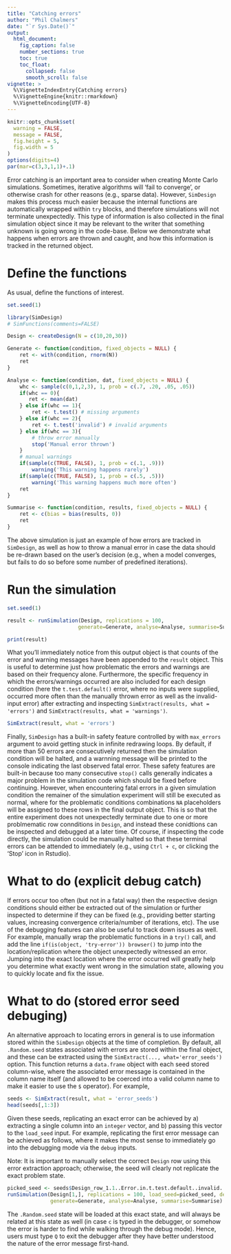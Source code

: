 ```yaml
---
title: "Catching errors"
author: "Phil Chalmers"
date: "`r Sys.Date()`"
output:
  html_document:
    fig_caption: false
    number_sections: true 
    toc: true
    toc_float:
      collapsed: false
      smooth_scroll: false
vignette: >
  %\VignetteIndexEntry{Catching errors}
  %\VignetteEngine{knitr::rmarkdown}
  %\VignetteEncoding{UTF-8}
---
```


```r
knitr::opts_chunk$set(
  warning = FALSE,
  message = FALSE,
  fig.height = 5,
  fig.width = 5
)
options(digits=4)
par(mar=c(3,3,1,1)+.1)
```

Error catching is an important area to consider when creating Monte Carlo simulations. Sometimes, iterative algorithms will 'fail to converge', or otherwise crash for other reasons (e.g., sparse data). However,
`SimDesign` makes this process much easier because the internal functions are automatically wrapped within  `try` blocks, and therefore simulations will not terminate unexpectedly. This type of information is also collected in the final simulation object since it may be relevant to the writer that something unknown is going wrong in the code-base. Below we demonstrate what happens when errors are thrown and caught, and how this information is tracked in the returned object.

# Define the functions

As usual, define the functions of interest.

```r
set.seed(1)
```


```r
library(SimDesign)
# SimFunctions(comments=FALSE)

Design <- createDesign(N = c(10,20,30))
```

```r
Generate <- function(condition, fixed_objects = NULL) {
    ret <- with(condition, rnorm(N))
    ret
}

Analyse <- function(condition, dat, fixed_objects = NULL) {
    whc <- sample(c(0,1,2,3), 1, prob = c(.7, .20, .05, .05))
    if(whc == 0){
       ret <- mean(dat)
    } else if(whc == 1){
        ret <- t.test() # missing arguments
    } else if(whc == 2){
        ret <- t.test('invalid') # invalid arguments
    } else if(whc == 3){
        # throw error manually 
        stop('Manual error thrown') 
    }
    # manual warnings
    if(sample(c(TRUE, FALSE), 1, prob = c(.1, .9)))
    	warning('This warning happens rarely')
    if(sample(c(TRUE, FALSE), 1, prob = c(.5, .5)))
    	warning('This warning happens much more often')
    ret
}

Summarise <- function(condition, results, fixed_objects = NULL) {
    ret <- c(bias = bias(results, 0))
    ret
}
```

The above simulation is just an example of how errors are tracked in `SimDesign`, as well as how to 
throw a manual error in case the data should be re-drawn based on the user's decision (e.g., when a model converges, but fails to 
do so before some number of predefined iterations). 

# Run the simulation

```r
set.seed(1)
```

```r
result <- runSimulation(Design, replications = 100, 
                       generate=Generate, analyse=Analyse, summarise=Summarise)
```

```r
print(result)
```

What you'll immediately notice from this output object is that counts of the error and warning messages have been
appended to the `result` object. This is useful to determine just how problematic the errors and warnings are based on their frequency alone. Furthermore, the specific frequency in which the errors/warnings occurred are also included for each design condition (here the `t.test.default()` error, where no inputs were supplied, occurred more often than the manually thrown error as well as the invalid-input error) after extracting and inspecting  `SimExtract(results, what = 'errors')` and `SimExtract(results, what = 'warnings')`.

```r
SimExtract(result, what = 'errors')
```



Finally, `SimDesign` has a built-in safety feature controlled by with `max_errors` argument to avoid getting stuck in infinite redrawing loops. By default, if more than 50 errors are consecutively returned then the simulation condition will be halted, and a warnning message will be printed to the console indicating the last observed fatal error. These safety features are built-in because too many consecutive `stop()` calls generally indicates a major problem in the simulation code which should be fixed before continuing. However, when encountering fatal errors in a given simulation condition the remainer of the simulation experiment will still be executed as normal, where for the problematic conditions combinations `NA` placeholders will be assigned to these rows in the final output object. This is so that the entire experiment does not unexpectedly terminate due to one or more problmematic row connditions in `Design`, and instead these conidtions can be inspected and debugged at a later time. Of course, if inspecting the code directly, the simulation could be manually halted so that these terminal errors can be attended to immediately (e.g., using `Ctrl + c`, or clicking the 'Stop' icon in Rstudio).

# What to do (explicit debug catch)

If errors occur too often (but not in a fatal way) then the respective design conditions should either be extracted out of the simulation or further inspected to determine if they can be fixed (e.g., providing better starting values, increasing convergence criteria/number of iterations, etc). The use of the debugging features can also be useful to track down issues as well. For example, manually wrap the problematic functions in a `try()` call, and add the line `if(is(object, 'try-error')) browser()` to jump into the location/replication where the object unexpectedly witnessed an error. Jumping into the exact location where the error occurred will greatly help you determine what exactly went wrong in the simulation state, allowing you to quickly locate and fix the issue.

# What to do (stored error seed debuging)

An alternative approach to locating errors in general is to use information stored within the `SimDesign` objects at the time of completion. By default, all `.Random.seed` states associated with errors are stored within the final object, and these can be extracted using the `SimExtract(..., what='error_seeds')` option.  This function returns a `data.frame` object with each seed stored column-wise, where the associated error message is contained in the column name itself (and allowed to be coerced into a valid column name to make it easier to use the `$` operator). For example, 

```r
seeds <- SimExtract(result, what = 'error_seeds')
head(seeds[,1:3])
```

Given these seeds, replicating an exact error can be achieved by a) extracting a single column into an `integer` vector, and b) passing this vector to the `load_seed` input. For example, replicating the first error message can be achieved as follows, where it makes the most sense to immediately go into the debugging mode via the `debug` inputs. 

Note: It is important to manually select the correct `Design` row using this error extraction approach; otherwise, the seed will clearly not replicate the exact problem state. 

```r
picked_seed <- seeds$Design_row_1.1..Error.in.t.test.default..invalid.....not.enough..x..observations.
runSimulation(Design[1,], replications = 100, load_seed=picked_seed, debug='analyse',
              generate=Generate, analyse=Analyse, summarise=Summarise)
```

The `.Random.seed` state will be loaded at this exact state, and will always be related at this state as well (in case `c` is typed in the debugger, or somehow the error is harder to find while walking through the debug mode). Hence, users must type `Q` to exit the debugger after they have better understood the nature of the error message first-hand. 

